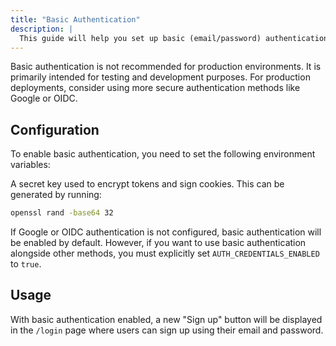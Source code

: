 ```yaml
---
title: "Basic Authentication"
description: |
  This guide will help you set up basic (email/password) authentication for your Ctrlplane application.
---
```


<Warning>
  Basic authentication is not recommended for production environments. It is
  primarily intended for testing and development purposes. For production
  deployments, consider using more secure authentication methods like Google or
  OIDC.
</Warning>

## Configuration

To enable basic authentication, you need to set the following environment
variables:

<ResponseField name="AUTH_SECRET" type="string" required>
  A secret key used to encrypt tokens and sign cookies.
  This can be generated by running:

```bash
openssl rand -base64 32
```

</ResponseField>

If Google or OIDC authentication is not configured, basic authentication will be
enabled by default. However, if you want to use basic authentication alongside
other methods, you must explicitly set `AUTH_CREDENTIALS_ENABLED` to `true`.

## Usage

With basic authentication enabled, a new "Sign up" button will be displayed in
the `/login` page where users can sign up using their email and password.
